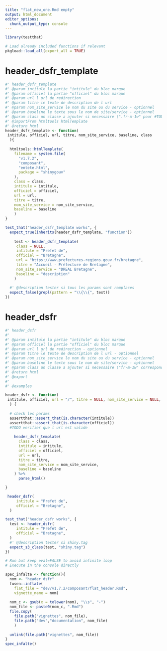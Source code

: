 ```yaml
---
title: "flat_new_one.Rmd empty"
output: html_document
editor_options: 
  chunk_output_type: console
---
```



```r
library(testthat)
```

```r
# Load already included functions if relevant
pkgload::load_all(export_all = TRUE)
```

# header_dsfr_template
    
```r
#' header_dsfr_template
#' @param intitule la partie "intitule" du bloc marque 
#' @param officiel la partie "officiel" du bloc marque
#' @param url l url de redirection
#' @param titre le texte de description de l url
#' @param nom_site_service le nom du site ou du service - optionnel
#' @param baseline le texte sous le nom de site/service - optionnel
#' @param class un classe a ajouter si necessaire (".fr-m-1w" pour #TODO) - optionnel
#' @importFrom htmltools htmlTemplate
#' @return html
header_dsfr_template <- function(
 intitule, officiel, url, titre, nom_site_service, baseline, class
  ){
  
  htmltools::htmlTemplate(
    filename = system.file(
      "v1.7.2",
      "composant", 
      "entete.html",
      package = "shinygouv"
    ),
    class = class,
    intitule = intitule,
    officiel = officiel,
    url = url, 
    titre = titre,
    nom_site_service = nom_site_service,
    baseline = baseline
    )
}

```
  
  
```r
test_that("header_dsfr_template works", {
  expect_true(inherits(header_dsfr_template, "function")) 
  
    test <- header_dsfr_template(
     class = NULL,
     intitule = "Prefet de", 
     officiel = "Bretagne",
     url = "https://www.prefectures-regions.gouv.fr/bretagne",
     titre = "Accueil - Préfecture de Bretagne", 
     nom_site_service = "DREAL Bretagne", 
     baseline = "description"
    )
  
  #' @description tester si tous les params sont remplaces
  expect_false(grepl(pattern = "\\{\\{", test))
})
```
  

# header_dsfr

```r
#' header_dsfr
#' 
#' @param intitule la partie "intitule" du bloc marque 
#' @param officiel la partie "officiel" du bloc marque
#' @param url l url de redirection - optionnel
#' @param titre le texte de description de l url - optionnel
#' @param nom_site_service le nom du site ou du service - optionnel
#' @param baseline le texte sous le nom de site/service - optionnel
#' @param class un classe a ajouter si necessaire ("fr-m-1w" correspond a une margin de 1w sur tous les cotés) - optionnel, par defaut "fr-container" (centré) (voir le Systeme de design de l'Etat "fondamentaux-techniques/espacements")
#' @return html
#' @export
#'
#' @examples

header_dsfr <- function(
 intitule, officiel, url = "/", titre = NULL, nom_site_service = NULL, baseline = NULL, class = "fr-container"
  ) {
  
  # check les params
  assertthat::assert_that(is.character(intitule))
  assertthat::assert_that(is.character(officiel))
  #TODO verifier que l url est valide
  
    header_dsfr_template(
      class = class,
      intitule = intitule,
      officiel = officiel,
      url = url, 
      titre = titre,
      nom_site_service = nom_site_service,
      baseline = baseline
    ) %>%
      parse_html()

}
```

```r
 header_dsfr(
     intitule = "Prefet de", 
     officiel = "Bretagne",
  )
```

```r
test_that("header_dsfr works", {
  test <- header_dsfr(
     intitule = "Prefet de", 
     officiel = "Bretagne",
  )
  #' @description tester si shiny.tag
  expect_s3_class(test, "shiny.tag")
})
```


```r
# Run but keep eval=FALSE to avoid infinite loop
# Execute in the console directly

spec_infalte <- function(){
  nom <- "header dsfr"
  fusen::inflate(
    flat_file = "dev/v1.7.2/composant/flat_header.Rmd", 
    vignette_name = nom)
  
  nom_c <- gsub(x = tolower(nom), "\\s", "-")
  nom_file <- paste0(nom_c, ".Rmd")
  file.copy(
    file.path("vignettes", nom_file),
    file.path("dev","documentation", nom_file)
    )
  
  unlink(file.path("vignettes", nom_file))
}
spec_infalte()

```

